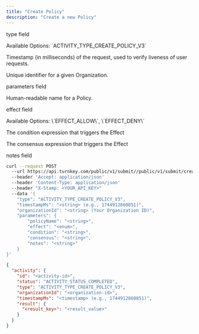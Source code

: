 ```yaml
---
title: "Create Policy"
description: "Create a new Policy"
---
```



<Authorizations />

<H3Bordered text="Body" />

<ParamField body="type" type="enum<string>" required={true}><p>type field</p><p>Available Options: \`ACTIVITY_TYPE_CREATE_POLICY_V3\`</p></ParamField>
<ParamField body="timestampMs" type="string" required={true}><p>Timestamp (in milliseconds) of the request, used to verify liveness of user requests.</p></ParamField>
<ParamField body="organizationId" type="string" required={true}><p>Unique identifier for a given Organization.</p></ParamField>
<ParamField body="parameters" type="object" required={true}>
  <p>parameters field</p>
  <Expandable title="parameters details">
    <NestedParam parentKey="parameters" childKey="policyName" type="string" required={true}><p>Human-readable name for a Policy.</p></NestedParam>
    <NestedParam parentKey="parameters" childKey="effect" type="enum<string>" required={true}><p>effect field</p><p>Available Options: \`EFFECT_ALLOW\`, \`EFFECT_DENY\`</p></NestedParam>
    <NestedParam parentKey="parameters" childKey="condition" type="string" required={false}><p>The condition expression that triggers the Effect</p></NestedParam>
    <NestedParam parentKey="parameters" childKey="consensus" type="string" required={false}><p>The consensus expression that triggers the Effect</p></NestedParam>
    <NestedParam parentKey="parameters" childKey="notes" type="string" required={false}><p>notes field</p></NestedParam>
  </Expandable>
</ParamField>

<RequestExample>

```bash cURL
curl --request POST 
  --url https://api.turnkey.com/public/v1/submit//public/v1/submit/create_policy 
  --header 'Accept: application/json' 
  --header 'Content-Type: application/json' 
  --header "X-Stamp: <YOUR_API_KEY>" 
  --data '{
    "type": "ACTIVITY_TYPE_CREATE_POLICY_V3",
    "timestampMs": "<string> (e.g., 1744912860851)",
    "organizationId": "<string> (Your Organization ID)",
    "parameters": {
        "policyName": "<string>",
        "effect": "<enum>",
        "condition": "<string>",
        "consensus": "<string>",
        "notes": "<string>"
    }
}'
```

</RequestExample>

<ResponseExample>

```json 200
{
  "activity": {
    "id": "<activity-id>",
    "status": "ACTIVITY_STATUS_COMPLETED",
    "type": "ACTIVITY_TYPE_CREATE_POLICY_V3",
    "organizationId": "<organization-id>",
    "timestampMs": "<timestamp> (e.g., 1744912860851)",
    "result": {
      "<result_key>": "<result_value>"
    }
  }
}
```

</ResponseExample>
